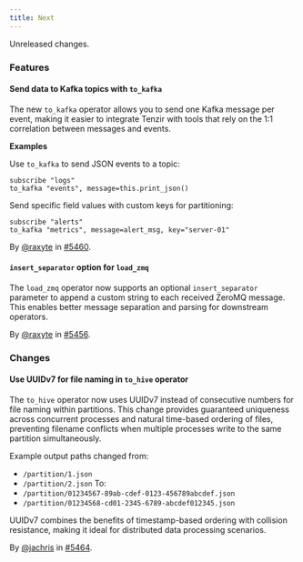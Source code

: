 ```yaml
---
title: Next
---
```


Unreleased changes.

### Features

#### Send data to Kafka topics with `to_kafka`

The new `to_kafka` operator allows you to send one Kafka message per event,
making it easier to integrate Tenzir with tools that rely on the 1:1 correlation
between messages and events.

**Examples**

Use `to_kafka` to send JSON events to a topic:

```tql
subscribe "logs"
to_kafka "events", message=this.print_json()
```

Send specific field values with custom keys for partitioning:

```tql
subscribe "alerts"
to_kafka "metrics", message=alert_msg, key="server-01"
```

By [@raxyte](https://github.com/raxyte) in [#5460](https://github.com/tenzir/tenzir/pull/5460).

#### `insert_separator` option for `load_zmq`

The `load_zmq` operator now supports an optional `insert_separator` parameter to append
a custom string to each received ZeroMQ message. This enables better message
separation and parsing for downstream operators.

By [@raxyte](https://github.com/raxyte) in [#5456](https://github.com/tenzir/tenzir/pull/5456).

### Changes

#### Use UUIDv7 for file naming in `to_hive` operator

The `to_hive` operator now uses UUIDv7 instead of consecutive numbers for file naming within partitions. This change provides guaranteed uniqueness across concurrent processes and natural time-based ordering of files, preventing filename conflicts when multiple processes write to the same partition simultaneously.

Example output paths changed from:
- `/partition/1.json`
- `/partition/2.json`
To:
- `/partition/01234567-89ab-cdef-0123-456789abcdef.json`
- `/partition/01234568-cd01-2345-6789-abcdef012345.json`

UUIDv7 combines the benefits of timestamp-based ordering with collision resistance, making it ideal for distributed data processing scenarios.

By [@jachris](https://github.com/jachris) in [#5464](https://github.com/tenzir/tenzir/pull/5464).
